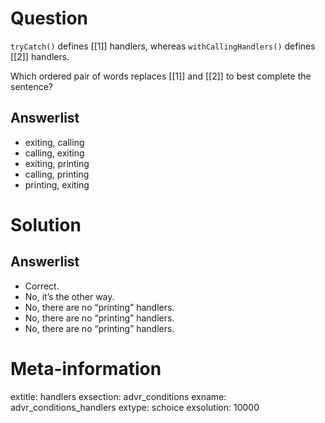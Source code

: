 Question
========

`tryCatch()` defines [[1]] handlers, whereas `withCallingHandlers()` defines [[2]] handlers.

Which ordered pair of words replaces [[1]] and [[2]] to best complete the sentence?

Answerlist
----------

* exiting, calling
* calling, exiting
* exiting, printing
* calling, printing
* printing, exiting

Solution
========

Answerlist
----------

* Correct.
* No, it's the other way.
* No, there are no "printing" handlers.
* No, there are no "printing" handlers.
* No, there are no "printing" handlers.

Meta-information
================
extitle: handlers
exsection: advr_conditions
exname: advr_conditions_handlers
extype: schoice
exsolution: 10000

